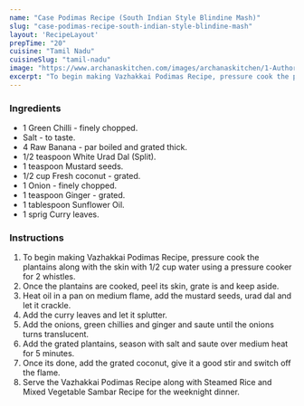 ---
name: "Case Podimas Recipe (South Indian Style Blindine Mash)"
slug: "case-podimas-recipe-south-indian-style-blindine-mash"
layout: 'RecipeLayout'
prepTime: "20"
cuisine: "Tamil Nadu"
cuisineSlug: "tamil-nadu"
image: "https://www.archanaskitchen.com/images/archanaskitchen/1-Author/nithya.anantham/Vazhakkai_Podimas_Recipe_South_Indian_Style_Plantain_Mash.jpg"
excerpt: "To begin making Vazhakkai Podimas Recipe, pressure cook the plantains along with the skin with 12 cup water using a pressure cooker for 2 whistles"
---

### Ingredients

- 1 Green Chilli - finely chopped.
- Salt - to taste.
- 4 Raw Banana - par boiled and grated thick.
- 1/2 teaspoon White Urad Dal (Split).
- 1 teaspoon Mustard seeds.
- 1/2 cup Fresh coconut - grated.
- 1 Onion - finely chopped.
- 1 teaspoon Ginger - grated.
- 1 tablespoon Sunflower Oil.
- 1 sprig Curry leaves.

### Instructions

1. To begin making Vazhakkai Podimas Recipe, pressure cook the plantains along with the skin with 1/2 cup water using a pressure cooker for 2 whistles.
1. Once the plantains are cooked, peel its skin, grate is and keep aside.
1. Heat oil in a pan on medium flame, add the mustard seeds, urad dal and let it crackle.
1. Add the curry leaves and let it splutter.
1. Add the onions, green chillies and ginger and saute until the onions turns translucent.
1. Add the grated plantains, season with salt and saute over medium heat for 5 minutes.
1. Once its done, add the grated coconut, give it a good stir and switch off the flame.
1. Serve the Vazhakkai Podimas Recipe along with Steamed Rice and Mixed Vegetable Sambar Recipe for the weeknight dinner.
